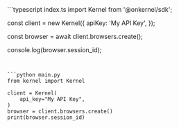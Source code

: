 <CodeGroup dropdown>
```typescript index.ts
import Kernel from '@onkernel/sdk';

const client = new Kernel({
  apiKey: 'My API Key',
});

const browser = await client.browsers.create();

console.log(browser.session_id);
```


```python main.py
from kernel import Kernel

client = Kernel(
    api_key="My API Key",
)
browser = client.browsers.create()
print(browser.session_id)
```
</CodeGroup>
